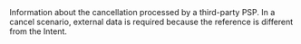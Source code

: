 
<ParamField body="ExternalData" type="object" required>
Information about the cancellation processed by a third-party PSP. In a cancel scenario, external data is required because the reference is different from the Intent.
<Expandable>
<ExternalProcessingDate_Cancel_Request/>
<ExternalProviderReference_Cancel_Request/>
<ExternalMerchantReference_Cancel_Request/>
<ExternalProviderName_Cancel_Request/>
<ExternalProviderPaymentMethod_Cancel_Request />
</Expandable>
</ParamField>